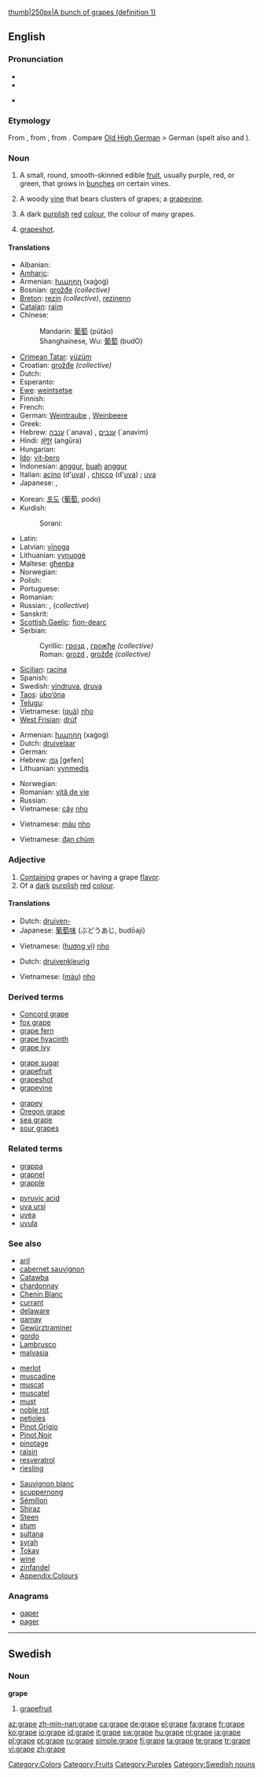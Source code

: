 {{wikipedia}}[[image:Grapes05.jpg|thumb|250px|A bunch of grapes (definition 1)]]
{{also|grapé}}
==English==

===Pronunciation===
* {{IPA|/ɡɹeɪp/}}
* {{audio|en-us-grape.ogg|Audio (US)}}

* {{rhymes|eɪp}}

===Etymology===
From {{etyl|fro|en}} {{term|grape|lang=fro}}, from {{etyl|frk|en}}, from {{proto|Germanic|krappon|hook}}. Compare [[w:Old High German|Old High German]] {{term|krapfo||hook|lang=goh}} > German {{term|Krapfe}} (spelt also {{term|Krapfen}} and {{term|Krappe}}).

===Noun===
{{en-noun|s|-}}

# {{countable}} A small, round, smooth-skinned edible [[fruit]], usually purple, red, or green, that grows in [[bunch]]es on certain vines.
# {{countable}} A woody [[vine]] that bears clusters of grapes; a [[grapevine]].
# {{context|countable|uncountable}} A dark [[purple|purplish]] [[red]] [[colour]], the colour of many grapes.
#: {{color panel|2F2140}}
# {{uncountable}} [[grapeshot|grapeshot]].

====Translations====
{{trans-top|fruit}}
* Albanian: {{t-|sq|rrush|m|xs=Albanian}}
* [[Amharic]]: {{tø|am|ወይን|tr=wäyn|sc=Ethi}}
* Armenian: [[խաղող]] (xaġoġ)
* Bosnian: [[grožđe]] {{n|p}} ''(collective)''
* [[Breton]]: [[rezin]] ''(collective)'', [[rezinenn]] {{f}}
* [[Catalan]]: [[raïm]] {{m}}
* Chinese:
*: Mandarin: [[葡萄]] (pútáo)
*: Shanghainese, Wu: [[葡萄]] (budO)
* [[Crimean Tatar]]: [[yüzüm]]
* Croatian: [[grožđe]] {{n|p}} ''(collective)''
* Dutch: {{t+|nl|druif|f}}
* Esperanto: {{t+|eo|vinbero|xs=Esperanto}}
* [[Ewe]]: [[weintsetse]]
* Finnish: {{t+|fi|viinirypäle}}
* French: {{t+|fr|raisin|m}}
* German: [[Weintraube]] {{f}}, [[Weinbeere]] {{f}}
* Greek: {{t+|el|σταφύλι|n|tr=stafíli|sc=Grek}}
* Hebrew: [[ענבה]] (`anava) {{f}}, [[ענבים]] (`anavim) {{p}}
* Hindi: [[अंगूर]] (aṅgūra)
* Hungarian: {{t+|hu|szőlő}}
* [[Ido]]: [[vit-bero]]
* Indonesian: [[anggur]], [[buah]] [[anggur]]
* Italian: [[acino]] (d'[[uva]]) {{m}}, [[chicco]] (d'[[uva]]) {{m}}; [[uva]] {{f}}
* Japanese: {{t+|ja|葡萄|sc=Jpan}}, {{t-|ja|ブドウ|tr=budō|sc=Jpan}}
{{trans-mid}}
* Korean: [[포도]] ([[葡萄]], podo)
* Kurdish:
*: Sorani: {{t|ku|ترێ|tr=trae|sc=ku-Arab}}
* Latin: {{t+|la|uva}}
* Latvian: [[vīnoga]] {{f}}
* Lithuanian: [[vynuogė]] {{f}}
* Maltese: [[għenba]] {{f}}
* Norwegian: {{t|no|drue|c}}
* Polish: {{t+|pl|winogrono|n}}
* Portuguese: {{t+|pt|uva|f}}
* Romanian: {{t+|ro|strugure|m}}
* Russian: {{t+|ru|виноградина|f|tr=vinográdina|sc=Cyrl}}, {{t+|ru|виноград|m|tr=vinográd|sc=Cyrl}} (''collective'')
* Sanskrit: {{t|sa|draakshaa sg, draaksaa pl|f|sc=Deva}}
* [[Scottish Gaelic]]: [[fìon-dearc]] {{f}}
* Serbian:
*: Cyrillic: [[грозд]] {{m}}, [[грожђе]] {{n|p}} ''(collective)''
*: Roman: [[grozd]] {{m}}, [[grožđe]] {{n|p}} ''(collective)''
* [[Sicilian]]: [[racina]] {{f}}
* Spanish: {{t+|es|uva|f}}
* Swedish: [[vindruva]], [[druva]] {{c}}
* [[Taos]]: [[ùbo’óna]]
* [[Telugu]]: {{t|te|ద్రాక్ష|sc=Telu}}
* Vietnamese: ([[quả]]) [[nho]]
* [[West Frisian]]: [[drúf]]
{{trans-bottom}}

{{trans-top|vine}}
* Armenian: [[խաղող]] (xaġoġ)
* Dutch: [[druivelaar]] {{m}}
* German: {{t+|de|Weinrebe|f}}
* Hebrew: [[גפן]] [gefen] {{m}}
* Lithuanian: [[vynmedis]] {{m}}
{{trans-mid}}
* Norwegian: {{t|no|vindrue|c}}
* Romanian: [[viţă de vie]]
* Russian: {{t+|ru|виноград|m|tr=vinográd|sc=Cyrl}}
* Vietnamese: [[cây]] [[nho]]
{{trans-bottom}}

{{trans-top|colour}}
* Vietnamese: [[màu]] [[nho]]
{{trans-mid}}
{{trans-bottom}}

{{trans-top|grapeshot}}
* Vietnamese: [[đạn chùm]]
{{trans-mid}}
{{trans-bottom}}

===Adjective===
{{en-adj-more}}

# [[contain|Containing]] grapes or having a grape [[flavor]].
# Of a [[dark]] [[purplish]] [[red]] [[colour]].

====Translations====
{{trans-top|flavour}}
* Dutch: [[druiven-]]
* Japanese: [[葡萄]][[味]] (ぶどうあじ, budōaji)
{{trans-mid}}
* Vietnamese: ([[hương vị]]) [[nho]]
{{trans-bottom}}

{{trans-top|colour}}
* Dutch: [[druivenkleurig]]
{{trans-mid}}
* Vietnamese: ([[màu]]) [[nho]]
{{trans-bottom}}

===Derived terms===
{{top3}}
* [[Concord grape]]
* [[fox grape]]
* [[grape fern]]
* [[grape hyacinth]]
* [[grape ivy]]
{{mid3}}
* [[grape sugar]]
* [[grapefruit]]
* [[grapeshot]]
* [[grapevine]]
{{mid3}}
* [[grapey]]
* [[Oregon grape]]
* [[sea grape]]
* [[sour grapes]]
{{bottom}}

===Related terms===
{{top2}}
* [[grappa]]
* [[grapnel]]
* [[grapple]]
{{mid2}}
* [[pyruvic acid]]
* [[uva ursi]]
* [[uvea]]
* [[uvula]]
{{bottom}}

===See also===
{{top3}}
* [[aril]]
* [[cabernet sauvignon]]
* [[Catawba]]
* [[chardonnay]]
* [[Chenin Blanc]]
* [[currant]]
* [[delaware]]
* [[gamay]]
* [[Gewürztraminer]]
* [[gordo]]
* [[Lambrusco]]
* [[malvasia]]
{{mid3}}
* [[merlot]]
* [[muscadine]]
* [[muscat]]
* [[muscatel]]
* [[must]]
* [[noble rot]]
* [[petioles]]
* [[Pinot Grigio]]
* [[Pinot Noir]]
* [[pinotage]]
* [[raisin]]
* [[resveratrol]]
* [[riesling]]
{{mid3}}
* [[Sauvignon blanc]]
* [[scuppernong]]
* [[Sémillon]]
* [[Shiraz]]
* [[Steen]]
* [[stum]]
* [[sultana]]
* [[syrah]]
* [[Tokay]]
* [[wine]]
* [[zinfandel]]
* [[Appendix:Colours]]
{{bottom}}

===Anagrams===
* [[gaper]]
* [[pager]]

[[Category:Colors]]
[[Category:Fruits]]
[[Category:Purples]]

----

==Swedish==

===Noun===
'''grape''' {{c}}

# [[grapefruit]]

[[Category:Swedish nouns]]

[[az:grape]]
[[zh-min-nan:grape]]
[[ca:grape]]
[[de:grape]]
[[el:grape]]
[[fa:grape]]
[[fr:grape]]
[[ko:grape]]
[[io:grape]]
[[id:grape]]
[[it:grape]]
[[sw:grape]]
[[hu:grape]]
[[nl:grape]]
[[ja:grape]]
[[pl:grape]]
[[pt:grape]]
[[ru:grape]]
[[simple:grape]]
[[fi:grape]]
[[ta:grape]]
[[te:grape]]
[[tr:grape]]
[[vi:grape]]
[[zh:grape]]